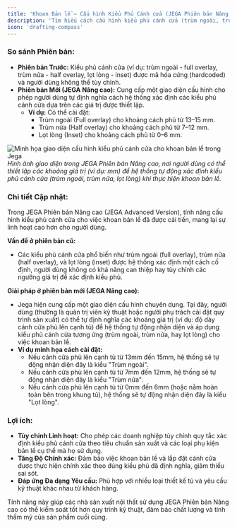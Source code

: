 ```yaml
---
title: 'Khoan Bản lề – Cấu hình Kiểu Phủ Cánh cửa (JEGA Phiên bản Nâng cao)'
description: 'Tìm hiểu cách cấu hình kiểu phủ cánh cửa (trùm ngoài, trùm nửa, lọt lòng) cho khoan bản lề trong JEGA (phiên bản Nâng cao) để đáp ứng các yêu cầu thiết kế đa dạng.'
icon: 'drafting-compass'
---
```


### So sánh Phiên bản:
*   **Phiên bản Trước:** Kiểu phủ cánh cửa (ví dụ: trùm ngoài - full overlay, trùm nửa - half overlay, lọt lòng - inset) được mã hóa cứng (hardcoded) và người dùng không thể tùy chỉnh.
*   **Phiên bản Mới (JEGA Nâng cao):** Cung cấp một giao diện cấu hình cho phép người dùng tự định nghĩa cách hệ thống xác định các kiểu phủ cánh cửa dựa trên các giá trị được thiết lập.
    *   **Ví dụ:** Có thể cài đặt:
        *   Trùm ngoài (Full overlay) cho khoảng cách phủ từ 13–15 mm.
        *   Trùm nửa (Half overlay) cho khoảng cách phủ từ 7–12 mm.
        *   Lọt lòng (Inset) cho khoảng cách phủ từ 0–6 mm.

![Minh họa giao diện cấu hình kiểu phủ cánh cửa cho khoan bản lề trong Jega](https://ai-study1.3vjia.com/aihouse-web/f2eff1ae-a9dd-49cd-849e-73e98f8833ee.png)
*Hình ảnh giao diện trong JEGA Phiên bản Nâng cao, nơi người dùng có thể thiết lập các khoảng giá trị (ví dụ: mm) để hệ thống tự động xác định kiểu phủ cánh cửa (trùm ngoài, trùm nửa, lọt lòng) khi thực hiện khoan bản lề.*

### Chi tiết Cập nhật:
Trong JEGA Phiên bản Nâng cao (JEGA Advanced Version), tính năng cấu hình kiểu phủ cánh cửa cho việc khoan bản lề đã được cải tiến, mang lại sự linh hoạt cao hơn cho người dùng.

**Vấn đề ở phiên bản cũ:**
*   Các kiểu phủ cánh cửa phổ biến như trùm ngoài (full overlay), trùm nửa (half overlay), và lọt lòng (inset) được hệ thống xác định một cách cố định, người dùng không có khả năng can thiệp hay tùy chỉnh các ngưỡng giá trị để xác định kiểu phủ.

**Giải pháp ở phiên bản mới (JEGA Nâng cao):**
*   Jega hiện cung cấp một giao diện cấu hình chuyên dụng. Tại đây, người dùng (thường là quản trị viên kỹ thuật hoặc người phụ trách cài đặt quy trình sản xuất) có thể tự định nghĩa các khoảng giá trị (ví dụ: độ dày cánh cửa phủ lên cạnh tủ) để hệ thống tự động nhận diện và áp dụng kiểu phủ cánh cửa tương ứng (trùm ngoài, trùm nửa, hay lọt lòng) cho việc khoan bản lề.
*   **Ví dụ minh họa cách cài đặt:**
    *   Nếu cánh cửa phủ lên cạnh tủ từ 13mm đến 15mm, hệ thống sẽ tự động nhận diện đây là kiểu "Trùm ngoài".
    *   Nếu cánh cửa phủ lên cạnh tủ từ 7mm đến 12mm, hệ thống sẽ tự động nhận diện đây là kiểu "Trùm nửa".
    *   Nếu cánh cửa phủ lên cạnh tủ từ 0mm đến 6mm (hoặc nằm hoàn toàn bên trong khung tủ), hệ thống sẽ tự động nhận diện đây là kiểu "Lọt lòng".

### Lợi ích:
*   **Tùy chỉnh Linh hoạt:** Cho phép các doanh nghiệp tùy chỉnh quy tắc xác định kiểu phủ cánh cửa theo tiêu chuẩn sản xuất và các loại phụ kiện bản lề cụ thể mà họ sử dụng.
*   **Tăng Độ Chính xác:** Đảm bảo việc khoan bản lề và lắp đặt cánh cửa được thực hiện chính xác theo đúng kiểu phủ đã định nghĩa, giảm thiểu sai sót.
*   **Đáp ứng Đa dạng Yêu cầu:** Phù hợp với nhiều loại thiết kế tủ và yêu cầu kỹ thuật khác nhau từ khách hàng.

Tính năng này giúp các nhà sản xuất nội thất sử dụng JEGA Phiên bản Nâng cao có thể kiểm soát tốt hơn quy trình kỹ thuật, đảm bảo chất lượng và tính thẩm mỹ của sản phẩm cuối cùng.
